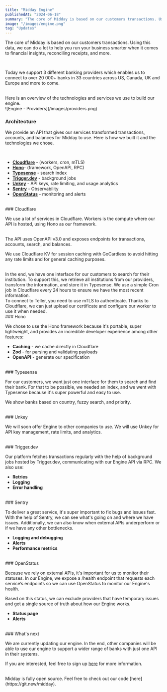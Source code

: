 ```yaml
---
title: "Midday Engine"
publishedAt: "2024-06-18"
summary: "The core of Midday is based on our customers transactions. Using this data, we can do a lot to help you run your business smarter when it comes to financial insights, reconciling receipts, and more."
image: "/images/engine.png"
tag: "Updates"
---
```


The core of Midday is based on our customers transactions. Using this data, we can do a lot to help you run your business smarter when it comes to financial insights, reconciling receipts, and more.

<br />

Today we support 3 different banking providers which enables us to connect to over
20 000+ banks in 33 countries across US, Canada, UK and Europe and more to come.

<br />
Here is an overview of the technologies and services we use to build our engine.

<br />
![Engine - Providers](/images/providers.png)
<br />

### Architecture

We provide an API that gives our services transformed transactions, accounts, and balances for Midday to use. Here is how we built it and the technologies we chose.

<br />

- **[Cloudflare](https://www.cloudflare.com/)** - (workers, cron, mTLS)
- **[Hono](https://hono.dev/)**- (framework, OpenAPI, RPC)
- **[Typesense](https://typesense.org/)** - search index
- **[Trigger.dev](https://trigger.dev/)** - background jobs
- **[Unkey](https://unkey.dev/)** - API keys, rate limiting, and usage analytics
- **[Sentry](https://sentry.io)** - Observability
- **[OpenStatus](https://www.openstatus.dev/)** - monitoring and alerts

<br />
### Cloudflare

We use a lot of services in Cloudflare. Workers is the compute where our API is hosted, using Hono as our framework.

<br />
The API uses OpenAPI v3.0 and exposes endpoints for transactions, accounts,
search, and balances.

We use Cloudflare KV for session caching with GoCardless to avoid hitting any rate limits and for general caching purposes.

<br />
In the end, we have one interface for our customers to search for their
institution. To support this, we retrieve all institutions from our providers,
transform the information, and store it in Typesense. We use a simple Cron job
in Cloudflare every 24 hours to ensure we have the most recent information.

<br />
To connect to Teller, you need to use mTLS to authenticate. Thanks to
Cloudflare, we can just upload our certificate and configure our worker to use
it when needed.

<br />
### Hono

We chose to use the Hono framework because it's portable, super lightweight, and provides an incredible developer experience among other features:

- **Caching** - we cache directly in Cloudflare
- **Zod** - for parsing and validating payloads
- **OpenAPI** - generate our specification

<br />
### Typesense

For our customers, we want just one interface for them to search and find their bank. For that to be possible, we needed an index, and we went with Typesense because it's super powerful and easy to use.

We show banks based on country, fuzzy search, and priority.

<br />
### Unkey

We will soon offer Engine to other companies to use. We will use Unkey for API key management, rate limits, and analytics.

<br />
### Trigger.dev

Our platform fetches transactions regularly with the help of background jobs hosted by Trigger.dev, communicating with our Engine API via RPC. We also use:

- **Retries**
- **Logging**
- **Error handling**

<br />
### Sentry

To deliver a great service, it's super important to fix bugs and issues fast. With the help of Sentry, we can see what's going on and where we have issues. Additionally, we can also know when external APIs underperform or if we have any other bottlenecks.

- **Logging and debugging**
- **Alerts**
- **Performance metrics**

<br />
### OpenStatus

Because we rely on external APIs, it's important for us to monitor their statuses. In our Engine, we expose a /health endpoint that requests each service’s endpoints so we can use OpenStatus to monitor our Engine's health.

Based on this status, we can exclude providers that have temporary issues and get a single source of truth about how our Engine works.

- **Status page**
- **Alerts**

<br />
### What's next

We are currently updating our engine. In the end, other companies will be able to use our engine to support a wider range of banks with just one API in their systems.

If you are interested, feel free to sign up [here](https://midday.ai/engine) for more information.

<br />
Midday is fully open source. Feel free to check out our code
[here](https://git.new/midday).
